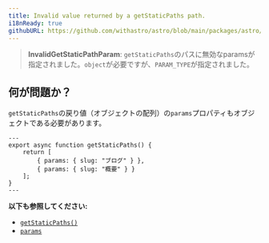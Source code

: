 ```yaml
---
title: Invalid value returned by a getStaticPaths path.
i18nReady: true
githubURL: https://github.com/withastro/astro/blob/main/packages/astro/src/core/errors/errors-data.ts
---
```


> **InvalidGetStaticPathParam**: `getStaticPaths`のパスに無効なparamsが指定されました。`object`が必要ですが、`PARAM_TYPE`が指定されました。

## 何が問題か？

`getStaticPaths`の戻り値（オブジェクトの配列）の`params`プロパティもオブジェクトである必要があります。

```astro title="pages/blog/[id].astro"
---
export async function getStaticPaths() {
	return [
		{ params: { slug: "ブログ" } },
		{ params: { slug: "概要" } }
	];
}
---
```

**以下も参照してください:**
-  [`getStaticPaths()`](/ja/reference/api-reference/#getstaticpaths)
-  [`params`](/ja/reference/api-reference/#params)


